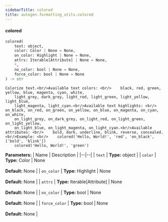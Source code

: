 ```yaml
---
sidebarTitle: colored
title: autogen.formatting_utils.colored
---
```


<code class="doc-symbol doc-symbol-heading doc-symbol-function"></code>
#### colored

```python
colored(
    text: object,
    color: Color | None = None,
    on_color: Highlight | None = None,
    attrs: Iterable[Attribute] | None = None,
    *,
    no_color: bool | None = None,
    force_color: bool | None = None
) -> str
```

    Colorize text.<br/>Available text colors: <br/>    black, red, green, yellow, blue, magenta, cyan, white,
        light_grey, dark_grey, light_red, light_green, light_yellow, light_blue,
        light_magenta, light_cyan.<br/>Available text highlights: <br/>    on_black, on_red, on_green, on_yellow, on_blue, on_magenta, on_cyan, on_white,
        on_light_grey, on_dark_grey, on_light_red, on_light_green, on_light_yellow,
        on_light_blue, on_light_magenta, on_light_cyan.<br/>Available attributes: <br/>    bold, dark, underline, blink, reverse, concealed.<br/>Example: <br/>    colored('Hello, World!', 'red', 'on_black', ['bold', 'blink'])
        colored('Hello, World!', 'green')

<b>Parameters:</b>
| Name | Description |
|--|--|
| `text` | **Type:** object |
| `color` | **Type:** Color \| None<br/><br/>**Default:** None |
| `on_color` | **Type:** Highlight \| None<br/><br/>**Default:** None |
| `attrs` | **Type:** Iterable[Attribute] \| None<br/><br/>**Default:** None |
| `no_color` | **Type:** bool \| None<br/><br/>**Default:** None |
| `force_color` | **Type:** bool \| None<br/><br/>**Default:** None |

<br />